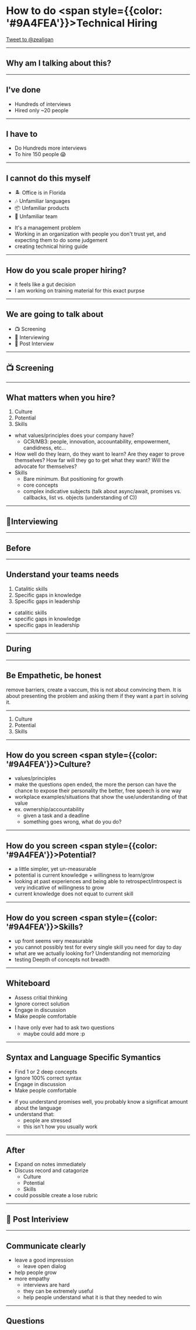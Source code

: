 
<Head>
  <meta name="og:image" content="https://files-rhfbmgig4.now.sh/Screen%20Shot%202020-01-17%20at%202.23.07%20PM.png" />
  <script async src="https://platform.twitter.com/widgets.js" charset="utf-8"></script>
  <title>How to do Technical Hiring</title>
  <meta name="twitter:card" content="summary_large_image" />
  <meta name="twitter:site" content="@zealigan" />
  <meta name="twitter:title" content="How to do Technical Hiring" />
  <meta name="twitter:description" content="A presentation on technical hiring for ReactOttawa - January 2020" />
  <meta name="twitter:image" content="https://files-rhfbmgig4.now.sh/Screen%20Shot%202020-01-17%20at%202.23.07%20PM.png" />
</Head>

# How to do <span style={{color: '#9A4FEA'}}>Technical Hiring</span>

<a href="https://twitter.com/intent/tweet?screen_name=zealigan&ref_src=twsrc%5Etfw" className="twitter-mention-button">Tweet to @zealigan</a>

---

## Why am I talking about this?

---

## I've done

<ul>
  <li>Hundreds of interviews</li>
  <Appear>
    <li>Hired only ~20 people</li>
  </Appear>
</ul>

---

## I have to

<ul>
  <li>Do Hundreds more interviews</li>
  <Appear>
    <li>To hire 150 people 😱</li>
  </Appear>
</ul>

---

## I cannot do this myself

<ul>
  <li>🏝 Office is in Florida</li>
  <Appear>
    <li>🎶 Unfamiliar languages</li>
    <li>📦 Unfamiliar products</li>
    <li>🎳 Unfamiliar team</li>
  </Appear>
</ul>

<Notes>

- It's a management problem
- Working in an organization with people you don't trust yet, and expecting them to do some judgement
- creating technical hiring guide

</Notes>

---

## How do you scale proper hiring?

<Notes>

- it feels like a gut decision
- I am working on training material for this exact purpse

</Notes>

---

## We are going to talk about

<ul>
  <li>📺 Screening</li>
  <Appear>
    <li>💬 Interviewing</li>
    <li>🤝 Post Interview</li>
  </Appear>
</ul>

---

## 📺 Screening

---

## What matters when you hire?

<ol>
  <li>Culture</li>
  <Appear>
    <li>Potential</li>
    <li>Skills</li>
  </Appear>
</ol>

<Notes>

- what values/principles does your company have?
  - GCR/MB3: people, innovation, accountability, empowerment, candidness, etc...
- How well do they learn, do they want to learn? Are they eager to prove themselves? How far will they go to get what they want? Will the advocate for themselves?
- Skills
  - Bare minimum. But positioning for growth
  - core concepts
  - complex indicative subjects (talk about async/await, promises vs. callbacks, list vs. objects (understanding of C))

</Notes>

---

## 💬Interviewing

---

## Before

---

## Understand your teams needs

<ol>
  <li>Catalitic skills</li>
  <Appear>
    <li>Specific gaps in knowledge</li>
    <li>Specific gaps in leadership</li>
  </Appear>
</ol>

<Notes>

- catalitic skills
- specific gaps in knowledge
- specific gaps in leadership

</Notes>

---

## During

---

## Be Empathetic, be honest


<Notes>
  remove barriers, create a vaccum, this is not about convincing them. It is about presenting the problem and asking them if they want a part in solving it.
</Notes>

---

<ol>
  <li>Culture</li>
  <Appear>
    <li>Potential</li>
    <li>Skills</li>
  </Appear>
</ol>

---

## How do you screen <span style={{color: '#9A4FEA'}}>Culture</span>?

<Notes>

- values/principles
- make the questions open ended, the more the person can have the chance to expose their personality the better, free speech is one way
- workplace examples/situations that show the use/understanding of that value
- ex. ownership/accountability
  - given a task and a deadline
  - something goes wrong, what do you do?

</Notes>

---

## How do you screen <span style={{color: '#9A4FEA'}}>Potential</span>?

<Notes>

- a little simpler, yet un-measurable
- potential is current knowledge + willingness to learn/grow
- looking at past experiences and being able to retrospect/introspect is very indicative of willingness to grow
- current knowledge does not equat to current skill

</Notes>

---

## How do you screen <span style={{color: '#9A4FEA'}}>Skills</span>?

<Notes>

- up front seems very measurable
- you cannot possibly test for every single skill you need for day to day
- what are we actually looking for? Understanding not memorizing
- testing Deepth of concepts not breadth

</Notes>

---

## Whiteboard

<ul>
  <li>Assess critial thinking</li>
  <Appear>
    <li>Ignore correct solution</li>
    <li>Engage in discussion</li>
    <li>Make people comfortable</li>
  </Appear>
</ul>

<Notes>

- I have only ever had to ask two questions
  - maybe could add more :p

</Notes>

---

## Syntax and Language Specific Symantics

<ul>
  <li>Find 1 or 2 deep concepts </li>
  <Appear>
    <li>Ignore 100% correct syntax</li>
    <li>Engage in discussion</li>
    <li>Make people comfortable</li>
  </Appear>
</ul>

<Notes>

- if you understand promises well, you probably know a significat amount about the language
- understand that:
  - people are stressed
  - this isn't how you usually work

</Notes>

---

## After

<Notes>

- Expand on notes immediately
- Discuss record and catagorize
  - Culture
  - Potential
  - Skills
- could possible create a lose rubric

</Notes>

---

## 🤝 Post Interiview

---

## Communicate clearly


<Notes>

- leave a good impression
  - leave open dialog
- help people grow
- more empathy
  - interviews are hard
  - they can be extremely useful
  - help people understand what it is that they needed to win

</Notes>

---

## Questions
